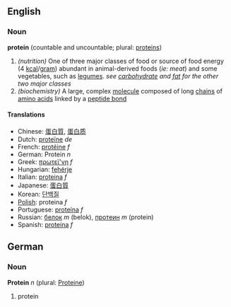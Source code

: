 ==English==
===Noun===
{{wikipedia}}
'''protein''' (countable and uncountable; plural: [[proteins]])
#''(nutrition)'' One of three major classes of food or source of food energy (4 [[kcal]]/[[gram]]) abundant in animal-derived foods (''ie: meat'') and some vegetables, such as [[legumes]]. ''see [[carbohydrate]] and [[fat]] for the other two major classes''
#''(biochemistry)'' A large, complex [[molecule]] composed of long [[chain]]s of [[amino acid]]s linked by a [[peptide bond]]

====Translations====
*Chinese: [[蛋白質]], [[蛋白质]]
*Dutch: [[proteïne]] ''de''
*French: [[protéine]] ''f''
*German: Protein ''n''
*Greek: [[πρωτεϊ'νη]] ''f''
*Hungarian: [[fehérje]]
*Italian: [[proteina]] ''f''
*Japanese: [[蛋白質]]
*Korean: [[단백질]]
*[[Polish]]: proteina ''f''
*Portuguese: [[proteína]] ''f''
*Russian: [[белок]] ''m'' (belok), [[протеин]] ''m'' (protein)
*Spanish: [[proteína]] ''f''

==German==
===Noun===
'''Protein''' ''n'' (plural: [[Proteine]])

# protein